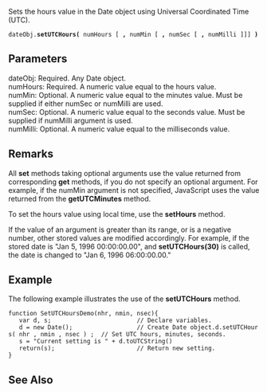 Sets the hours value in the Date object using Universal Coordinated Time (UTC).

 dateObj.'''setUTCHours(''' numHours [ ''',''' numMin [ ''',''' numSec [ ''',''' numMilli ]]] ''')'''

==Parameters==
; dateObj: Required. Any Date object.
; numHours: Required. A numeric value equal to the hours value.
; numMin: Optional. A numeric value equal to the minutes value. Must be supplied if either numSec or numMilli are used.
; numSec: Optional. A numeric value equal to the seconds value. Must be supplied if numMilli argument is used.
; numMilli: Optional. A numeric value equal to the milliseconds value.

==Remarks==
All '''set''' methods taking optional arguments use the value returned from corresponding '''get''' methods, if you do not specify an optional argument. For example, if the numMin argument is not specified, JavaScript uses the value returned from the '''getUTCMinutes''' method.

To set the hours value using local time, use the '''setHours''' method.

If the value of an argument is greater than its range, or is a negative number, other stored values are modified accordingly. For example, if the stored date is "Jan 5, 1996 00:00:00.00", and '''setUTCHours(30)''' is called, the date is changed to "Jan 6, 1996 06:00:00.00."


==Example==
The following example illustrates the use of the '''setUTCHours''' method.

 function SetUTCHoursDemo(nhr, nmin, nsec){   
    var d, s;                        // Declare variables.
    d = new Date();                  // Create Date object.d.setUTCHours( nhr , nmin , nsec ) ;  // Set UTC hours, minutes, seconds.
    s = "Current setting is " + d.toUTCString() 
    return(s);                       // Return new setting.
 }

==See Also==

              

              

              
